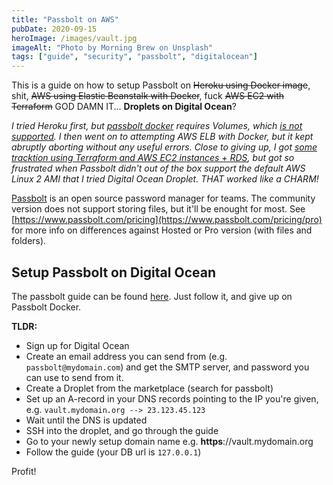 ```yaml
---
title: "Passbolt on AWS"
pubDate: 2020-09-15
heroImage: /images/vault.jpg
imageAlt: "Photo by Morning Brew on Unsplash"
tags: ["guide", "security", "passbolt", "digitalocean"]
---
```


This is a guide on how to setup Passbolt on <s>Heroku using Docker image</s>, shit, <s>AWS using Elastic Beanstalk with Docker</s>, fuck <s>AWS EC2  with Terraform</s> GOD DAMN IT... **Droplets on Digital Ocean**?

_I tried Heroku first, but [passbolt docker](https://help.passbolt.com/hosting/install/ce/docker.html)
requires Volumes, which [is not supported]((https://devcenter.heroku.com/articles/container-registry-and-runtime#unsupported-dockerfile-commands)). I then went on to attempting AWS ELB with Docker, but it kept abruptly aborting without any useful errors. Close to giving up, I got [some tracktion using Terraform and AWS EC2 instances + RDS](https://gist.github.com/tomfa/b4236ed2776cca5b756251d08e31a226), but got so frustrated when Passbolt didn't out of the box support the default AWS Linux 2 AMI that I tried Digital Ocean Droplet. THAT worked like a CHARM!_

[Passbolt](https://www.passbolt.com) is an open source password manager for teams. The community version does not support storing files, but it'll be enought for most. See [https://www.passbolt.com/pricing](https://www.passbolt.com/pricing/pro) for more info on differences against Hosted or Pro version (with files and folders).


## Setup Passbolt on Digital Ocean

The passbolt guide can be found [here](https://help.passbolt.com/hosting/install/ce/digital-ocean). Just follow it, and give up on Passbolt Docker.

**TLDR:**
- Sign up for Digital Ocean
- Create an email address you can send from (e.g. `passbolt@mydomain.com`) and get the SMTP server, and password you can use to send from it.
- Create a Droplet from the marketplace (search for passbolt)
- Set up an A-record in your DNS records pointing to the IP you're given, e.g. `vault.mydomain.org --> 23.123.45.123`
- Wait until the DNS is updated
- SSH into the droplet, and go through the guide
- Go to your newly setup domain name e.g. **https**://vault.mydomain.org
- Follow the guide (your DB url is `127.0.0.1`)

Profit!
